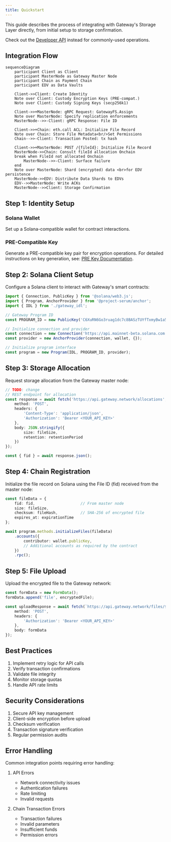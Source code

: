 ```yaml
---
title: Quickstart
---
```


This guide describes the process of integrating with Gateway's Storage Layer directly, from initial setup to storage confirmation.

<Info>Check out the [Developer API](/developer-guide/api-reference/introduction) instead for commonly-used operations.</Info>

## Integration Flow

```mermaid
sequenceDiagram
    participant Client as Client
    participant MasterNode as Gateway Master Node
    participant Chain as Payment Chain
    participant EDV as Data Vaults

    Client->>Client: Create Identity
    Note over Client: Custody Encryption Keys (PRE-compat.)
    Note over Client: Custody Signing Keys (secp256k1)

    Client->>+MasterNode: gRPC Request: GatewayFS.Assign
    Note over MasterNode: Specify replication enforcements
    MasterNode-->>-Client: gRPC Response: File ID

    Client->>+Chain: eth.call ACL: Initialize File Record
    Note over Chain: Store File Metadata<br/>Set Permissions
    Chain-->>-Client: Transaction Posted: tx hash

    Client->>+MasterNode: POST /{fileId}: Initialize File Record
    MasterNode->>Chain: Consult fileId allocation Onchain
    break when FileId not allocated Onchain
        MasterNode-->>-Client: Surface failure
    end
    Note over MasterNode: Shard (encrypted) data <br>for EDV persistence
    MasterNode->>EDV: Distribute Data Shards to EDVs
    EDV-->>MasterNode: Write ACKs
    MasterNode-->>Client: Storage Confirmation
```

## Step 1: Identity Setup

### Solana Wallet
Set up a Solana-compatible wallet for contract interactions.

### PRE-Compatible Key
Generate a PRE-compatible key pair for encryption operations. For detailed instructions on key generation, see: [PRE Key Documentation](/compute/marketplace/pre/api).

## Step 2: Solana Client Setup

Configure a Solana client to interact with Gateway's smart contracts:

```typescript
import { Connection, PublicKey } from '@solana/web3.js';
import { Program, AnchorProvider } from '@project-serum/anchor';
import { IDL } from './gateway_idl';

// Gateway Program ID
const PROGRAM_ID = new PublicKey('C6XuRN6Go3ruag1dc7c8BASzTUYfTxmyBw1a5DdKypYC');

// Initialize connection and provider
const connection = new Connection('https://api.mainnet-beta.solana.com');
const provider = new AnchorProvider(connection, wallet, {});

// Initialize program interface
const program = new Program(IDL, PROGRAM_ID, provider);
```

## Step 3: Storage Allocation

Request storage allocation from the Gateway master node:

```typescript
// TODO: change
// REST endpoint for allocation
const response = await fetch('https://api.gateway.network/allocations', {
    method: 'POST',
    headers: {
        'Content-Type': 'application/json',
        'Authorization': 'Bearer <YOUR_API_KEY>'
    },
    body: JSON.stringify({
        size: fileSize,
        retention: retentionPeriod
    })
});

const { fid } = await response.json();
```

## Step 4: Chain Registration

Initialize the file record on Solana using the File ID (fid) received from the master node:

```typescript
const fileData = {
    fid: fid,                    // From master node
    size: fileSize,
    checksum: fileHash,          // SHA-256 of encrypted file
    expires_at: expirationTime
};

await program.methods.initializeFiles(fileData)
    .accounts({
        contributor: wallet.publicKey,
        // Additional accounts as required by the contract
    })
    .rpc();
```

## Step 5: File Upload

Upload the encrypted file to the Gateway network:

```typescript
const formData = new FormData();
formData.append('file', encryptedFile);

const uploadResponse = await fetch(`https://api.gateway.network/files/${fid}`, {
    method: 'POST',
    headers: {
        'Authorization': 'Bearer <YOUR_API_KEY>'
    },
    body: formData
});
```

## Best Practices

1. Implement retry logic for API calls
2. Verify transaction confirmations
3. Validate file integrity
4. Monitor storage quotas
5. Handle API rate limits

## Security Considerations

1. Secure API key management
2. Client-side encryption before upload
3. Checksum verification
4. Transaction signature verification
5. Regular permission audits

## Error Handling

Common integration points requiring error handling:

1. API Errors
   - Network connectivity issues
   - Authentication failures
   - Rate limiting
   - Invalid requests

2. Chain Transaction Errors
   - Transaction failures
   - Invalid parameters
   - Insufficient funds
   - Permission errors